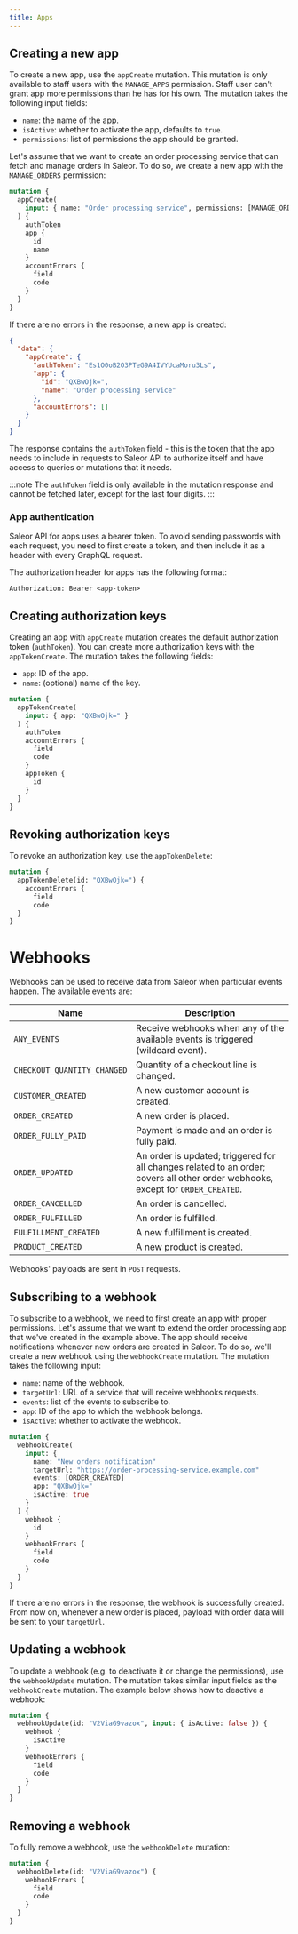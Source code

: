 ```yaml
---
title: Apps
---
```


## Creating a new app

To create a new app, use the `appCreate` mutation. This mutation is only available to staff users with the `MANAGE_APPS` permission. Staff user can't grant app more permissions than he has for his own. The mutation takes the following input fields:

- `name`: the name of the app.
- `isActive`: whether to activate the app, defaults to `true`.
- `permissions`: list of permissions the app should be granted.

Let's assume that we want to create an order processing service that can fetch and manage orders in Saleor. To do so, we create a new app with the `MANAGE_ORDERS` permission:

```graphql {2-4}
mutation {
  appCreate(
    input: { name: "Order processing service", permissions: [MANAGE_ORDERS] }
  ) {
    authToken
    app {
      id
      name
    }
    accountErrors {
      field
      code
    }
  }
}
```

If there are no errors in the response, a new app is created:

```json
{
  "data": {
    "appCreate": {
      "authToken": "Es1O0oB2O3PTeG9A4IVYUcaMoru3Ls",
      "app": {
        "id": "QXBwOjk=",
        "name": "Order processing service"
      },
      "accountErrors": []
    }
  }
}
```

The response contains the `authToken` field - this is the token that the app needs to include in requests to Saleor API to authorize itself and have access to queries or mutations that it needs.

:::note
The `authToken` field is only available in the mutation response and cannot be fetched later, except for the last four digits.
:::

### App authentication

Saleor API for apps uses a bearer token.
To avoid sending passwords with each request, you need to first create a token, and then include it as a header with every GraphQL request.

The authorization header for apps has the following format:

```http
Authorization: Bearer <app-token>
```

## Creating authorization keys

Creating an app with `appCreate` mutation creates the default authorization token (`authToken`). You can create more authorization keys with the `appTokenCreate`. The mutation takes the following fields:

- `app`: ID of the app.
- `name`: (optional) name of the key.

```graphql {2-4}
mutation {
  appTokenCreate(
    input: { app: "QXBwOjk=" }
  ) {
    authToken
    accountErrors {
      field
      code
    }
    appToken {
      id
    }
  }
}
```

## Revoking authorization keys

To revoke an authorization key, use the `appTokenDelete`:

```graphql
mutation {
  appTokenDelete(id: "QXBwOjk=") {
    accountErrors {
      field
      code
  }
}
```

# Webhooks

Webhooks can be used to receive data from Saleor when particular events happen. The available events are:

| Name                        | Description                                                                                                                      |
| --------------------------- | -------------------------------------------------------------------------------------------------------------------------------- |
| `ANY_EVENTS`                | Receive webhooks when any of the available events is triggered (wildcard event).                                                 |
| `CHECKOUT_QUANTITY_CHANGED` | Quantity of a checkout line is changed.                                                                                          |
| `CUSTOMER_CREATED`          | A new customer account is created.                                                                                               |
| `ORDER_CREATED`             | A new order is placed.                                                                                                           |
| `ORDER_FULLY_PAID`          | Payment is made and an order is fully paid.                                                                                      |
| `ORDER_UPDATED`             | An order is updated; triggered for all changes related to an order; covers all other order webhooks, except for `ORDER_CREATED`. |
| `ORDER_CANCELLED`           | An order is cancelled.                                                                                                           |
| `ORDER_FULFILLED`           | An order is fulfilled.                                                                                                           |
| `FULFILLMENT_CREATED`       | A new fulfillment is created.                                                                                                    |
| `PRODUCT_CREATED`           | A new product is created.                                                                                                        |

Webhooks' payloads are sent in `POST` requests.

## Subscribing to a webhook

To subscribe to a webhook, we need to first create an app with proper permissions. Let's assume that we want to extend the order processing app that we've created in the example above. The app should receive notifications whenever new orders are created in Saleor. To do so, we'll create a new webhook using the `webhookCreate` mutation. The mutation takes the following input:

- `name`: name of the webhook.
- `targetUrl`: URL of a service that will receive webhooks requests.
- `events`: list of the events to subscribe to.
- `app`: ID of the app to which the webhook belongs.
- `isActive`: whether to activate the webhook.

```graphql
mutation {
  webhookCreate(
    input: {
      name: "New orders notification"
      targetUrl: "https://order-processing-service.example.com"
      events: [ORDER_CREATED]
      app: "QXBwOjk="
      isActive: true
    }
  ) {
    webhook {
      id
    }
    webhookErrors {
      field
      code
    }
  }
}
```

If there are no errors in the response, the webhook is successfully created. From now on, whenever a new order is placed, payload with order data will be sent to your `targetUrl`.

## Updating a webhook

To update a webhook (e.g. to deactivate it or change the permissions), use the `webhookUpdate` mutation. The mutation takes similar input fields as the `webhookCreate` mutation. The example below shows how to deactive a webhook:

```graphql
mutation {
  webhookUpdate(id: "V2ViaG9vazox", input: { isActive: false }) {
    webhook {
      isActive
    }
    webhookErrors {
      field
      code
    }
  }
}
```

## Removing a webhook

To fully remove a webhook, use the `webhookDelete` mutation:

```graphql
mutation {
  webhookDelete(id: "V2ViaG9vazox") {
    webhookErrors {
      field
      code
    }
  }
}
```
